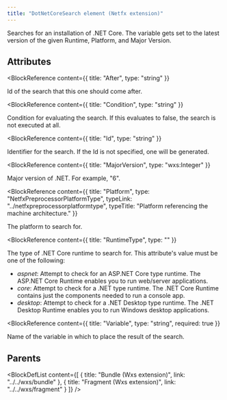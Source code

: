 ```yaml
---
title: "DotNetCoreSearch element (Netfx extension)"
---
```



Searches for an installation of .NET Core.
 The variable gets set to the latest version of the given Runtime, Platform, and Major Version.


## Attributes

<BlockWrapper>

  <BlockReference
    content={{
      title: "After",
      type: "string"
    }}
  >
  Id of the search that this one should come after.
  </BlockReference>

  <BlockReference
    content={{
      title: "Condition",
      type: "string"
    }}
  >
  Condition for evaluating the search. If this evaluates to false, the search is not executed at all.
  </BlockReference>

  <BlockReference
    content={{
      title: "Id",
      type: "string"
    }}
  >
  Identifier for the search. If the Id is not specified, one will be generated.
  </BlockReference>

  <BlockReference
    content={{
      title: "MajorVersion",
      type: "wxs:Integer"
    }}
  >
  Major version of .NET. For example, "6".
  </BlockReference>

  <BlockReference
    content={{
      title: "Platform",
      type: "NetfxPreprocessorPlatformType",
      typeLink: "../netfxpreprocessorplatformtype",
      typeTitle: "Platform referencing the machine architecture."
    }}
  >
  The platform to search for.
  </BlockReference>

  <BlockReference
    content={{
      title: "RuntimeType",
      type: ""
    }}
  >
  The type of .NET Core runtime to search for. This attribute's value must be one of the following:
  - *aspnet*: Attempt to check for an ASP.NET Core type runtime.
     The ASP.NET Core Runtime enables you to run web/server applications.
  - *core*: Attempt to check for a .NET type runtime.
     The .NET Core Runtime contains just the components needed to run a console app.
  - *desktop*: Attempt to check for a .NET Desktop type runtime.
     The .NET Desktop Runtime enables you to run Windows desktop applications.
  </BlockReference>

  <BlockReference
    content={{
      title: "Variable",
      type: "string",
      required: true
    }}
  >
  Name of the variable in which to place the result of the search.
  </BlockReference>

</BlockWrapper>


## Parents

<BlockDefList content={[
    {
      title: "Bundle (Wxs extension)",
      link: "../../wxs/bundle"
    },
    {
      title: "Fragment (Wxs extension)",
      link: "../../wxs/fragment"
    }
  ]}
/>